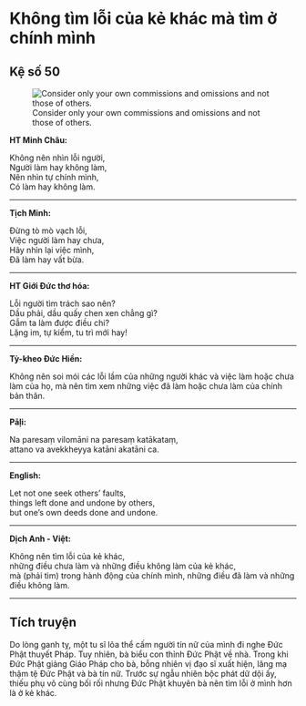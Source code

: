 # Không tìm lỗi của kẻ khác mà tìm ở chính mình {- #khong-tim-loi-ke-khac-ma-tim-o-chinh-minh}

## Kệ số 50 {- #ke-so-50}

![Consider only your own commissions and omissions and not those of others.](images/kinh-phap-cu-ke-so-50-dhammapada-verse-50.jpg){fig-align="center" .lightbox}

**HT Minh Châu:**

Không nên nhìn lỗi người,  
Người làm hay không làm,  
Nên nhìn tự chính mình,  
Có làm hay không làm.  

<hr class="divider">

**Tịch Minh:**

Ðừng tò mò vạch lỗi,  
Việc người làm hay chưa,  
Hãy nhìn lại việc mình,  
Ðã làm hay vất bừa.  

<hr class="divider">

**HT Giới Đức thơ hóa:**

Lỗi người tìm trách sao nên?  
Dầu phải, dầu quấy chen xen chẳng gì?  
Gẫm ta làm được điều chi?  
Lặng im, tự kiểm, tu trì mới hay!  

<hr class="divider">

**Tỳ-kheo Đức Hiền:**

Không nên soi mói các lỗi lầm của những người khác và việc làm hoặc chưa làm của họ, mà nên tìm xem những việc đã làm hoặc chưa làm của chính bản thân.

<hr class="divider">

**Pāḷi:**

Na paresaṃ vilomāni na paresaṃ katākataṃ,  
attano va avekkheyya katāni akatāni ca.  

<hr class="divider">

**English:**

Let not one seek others' faults,  
things left done and undone by others,  
but one's own deeds done and undone.  

<hr class="divider">

**Dịch Anh - Việt:**

Không nên tìm lỗi của kẻ khác,  
những điều chưa làm và những điều không làm của kẻ khác,  
mà (phải tìm) trong hành động của chính mình, những điều đã làm và những điều không làm.  

<hr class="divider">

## Tích truyện {- #tich-truyen}

Do lòng ganh tỵ, một tu sĩ lõa thể cấm người tín nữ của mình đi nghe Ðức Phật thuyết Pháp. Tuy nhiên, bà biểu con thỉnh Ðức Phật về nhà. Trong khi Ðức Phật giảng Giáo Pháp cho bà, bỗng nhiên vị đạo sĩ xuất hiện, lăng mạ thậm tệ Ðức Phật và bà tín nữ. Trước sự ngẫu nhiên bộc phát dữ dội ấy, thiếu phụ vô cùng bối rối nhưng Ðức Phật khuyên bà nên tìm lỗi ở mình hơn là ở kẻ khác.
